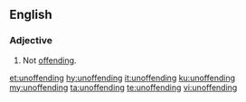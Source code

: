 ==English==

===Adjective===
{{en-adj}}

# Not [[offending]].

[[et:unoffending]]
[[hy:unoffending]]
[[it:unoffending]]
[[ku:unoffending]]
[[my:unoffending]]
[[ta:unoffending]]
[[te:unoffending]]
[[vi:unoffending]]